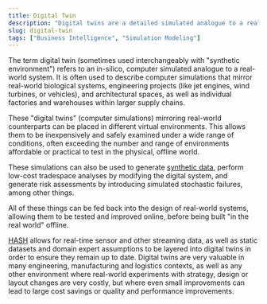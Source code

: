 ```yaml
---
title: Digital Twin
description: "Digital twins are a detailed simulated analogue to a real-world system"
slug: digital-twin
tags: ["Business Intelligence", "Simulation Modeling"]
---
```


The term digital twin (sometimes used interchangeably with "synthetic environment") refers to an in-silico, computer simulated analogue to a real-world system. It is often used to describe computer simulations that mirror real-world biological systems, engineering projects (like jet engines, wind turbines, or vehicles), and architectural spaces, as well as individual factories and warehouses within larger supply chains.

These "digital twins" (computer simulations) mirroring real-world counterparts can be placed in different virtual environments. This allows them to be inexpensively and safely examined under a wide range of conditions, often exceeding the number and range of environments affordable or practical to test in the physical, offline world.

These simulations can also be used to generate [synthetic data](/glossary/synthetic-data-generation), perform low-cost tradespace analyses by modifying the digital system, and generate risk assessments by introducing simulated stochastic failures, among other things.

All of these things can be fed back into the design of real-world systems, allowing them to be tested and improved online, before being built "in the real world" offline.

[HASH](/platform) allows for real-time sensor and other streaming data, as well as static datasets and domain expert assumptions to be layered into digital twins in order to ensure they remain up to date. Digital twins are very valuable in many engineering, manufacturing and logistics contexts, as well as any other environment where real-world experiments with strategy, design or layout changes are very costly, but where even small improvements can lead to large cost savings or quality and performance improvements.
